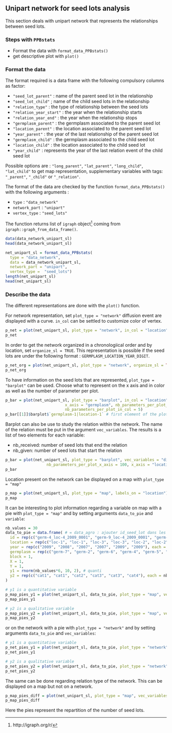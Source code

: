 ## Unipart network for seed lots analysis
This section deals with unipart network that represents the relationships between seed lots.

### Steps with `PPBstats`

- Format the data with `format_data_PPBstats()`
- get descriptive plot with `plot()`

### Format the data
The format required is a data frame with the following compulsory columns as factor:

- `"seed_lot_parent"` : name of the parent seed lot in the relationship
- `"seed_lot_child"` ; name of the child seed lots in the relationship
- `"relation_type"` : the type of relationship between the seed lots
- `"relation_year_start"` : the year when the relationship starts
- `"relation_year_end"` : the year when the relationship stops
- `"germplasm_parent"` : the germplasm associated to the parent seed lot
- `"location_parent"` : the location associated to the parent seed lot
- `"year_parent"` : the year of the last relationship of the parent seed lot
- `"germplasm_child"` : the germplasm associated to the child seed lot
- `"location_child"` : the location associated to the child seed lot
- `"year_child"` : represents the year of the last relation event of the child seed lot

Possible options are : `"long_parent"`, `"lat_parent"`, `"long_child"`, `"lat_child"` to get map representation, supplementary variables with tags: `"_parent"`, `"_child"` or `"_relation"`.

The format of the data are checked by the function `format_data_PPBstats()` with the following arguments :

- `type` : `"data_network"`
- `network_part` : `"unipart"`
- `vertex_type` : `"seed_lots"`

The function returns list of `igraph` object^[http://igraph.org/r/] coming from `igraph::graph_from_data_frame()`.

```r
data(data_network_unipart_sl)
head(data_network_unipart_sl)
```

```r
net_unipart_sl = format_data_PPBstats(
  type = "data_network",
  data = data_network_unipart_sl, 
  network_part = "unipart", 
  vertex_type =  "seed_lots")
length(net_unipart_sl)
head(net_unipart_sl)
```

### Describe the data

The different representations are done with the `plot()` function.

For network representation, set `plot_type = "network"` diffusion event are displayed with a curve.
`in_col` can be settled to customize color of vertex.

```r
p_net = plot(net_unipart_sl, plot_type = "network", in_col = "location")
p_net
```

In order to get the network organized in a chronologiical order and by location, set `organize_sl = TRUE`.
This representation is possible if the seed lots are under the following format : `GERMPLASM_LOCATION_YEAR_DIGIT`.

```r
p_net_org = plot(net_unipart_sl, plot_type = "network", organize_sl = TRUE)
p_net_org
```

To have information on the seed lots that are represented, `plot_type = "barplot"` can be used.
Choose what to represent on the x axis and in color as well as the number of parameter per plot.

```r
p_bar = plot(net_unipart_sl, plot_type = "barplot", in_col = "location", 
                          x_axis = "germplasm", nb_parameters_per_plot_x_axis = 5, 
                          nb_parameters_per_plot_in_col = 5)
p_bar[[1]]$barplot$`germplasm-1|location-1` # first element of the plot
```

Barplot can also be use to study the relation within the network.
The name of the relation must be put in the argument `vec_variables`.
The results is a list of two elements for each variable:

- nb_received: number of seed lots that end the relation
- nb_given: number of seed lots that start the relation

```r
p_bar = plot(net_unipart_sl, plot_type = "barplot", vec_variables = "diffusion",
                  nb_parameters_per_plot_x_axis = 100, x_axis = "location", in_col = "year")
p_bar
```

Location present on the network can be displayed on a map with `plot_type = "map"`

```r
p_map = plot(net_unipart_sl, plot_type = "map", labels_on = "location")
p_map
```

It can be interesting to plot information regarding a variable on map with a pie with `plot_type = "map"` and by setting arguments `data_to_pie` and `variable`:

```r
nb_values = 30
data_to_pie = data.frame( # = data_agro : ajouter id_seed_lot dans les format agro
  id = rep(c("germ-4_loc-4_2009_0001", "germ-9_loc-4_2009_0001", "germ-10_loc-3_2009_0001", "germ-12_loc-3_2007_0001", "germ-11_loc-2_2009_0001", "germ-10_loc-2_2009_0001"), each = nb_values),
  location = rep(c("loc-1", "loc-1", "loc-3", "loc-3", "loc-2", "loc-2"), each = nb_values),
  year = rep(c("2009", "2008", "2007", "2007", "2009", "2009"), each = nb_values),
  germplasm = rep(c("germ-7", "germ-2", "germ-6", "germ-4", "germ-5", "germ-13"), each = nb_values),
  block = 1,
  X = 1,
  Y = 1,
  y1 = rnorm(nb_values*6, 10, 2), # quanti
  y2 = rep(c("cat1", "cat1", "cat2", "cat3", "cat3", "cat4"), each = nb_values)  # quali
)
```


```r
# y1 is a quantitative variable
p_map_pies_y1 = plot(net_unipart_sl, data_to_pie, plot_type = "map", vec_variables = "y1")
p_map_pies_y1
```


```r
# y2 is a qualitative variable
p_map_pies_y2 = plot(net_unipart_sl, data_to_pie, plot_type = "map", vec_variables = "y2")
p_map_pies_y2
```

or on the network with a pie with `plot_type = "network"` and by setting arguments `data_to_pie` and `vec_variables`:

```r
# y1 is a quantitative variable
p_net_pies_y1 = plot(net_unipart_sl, data_to_pie, plot_type = "network", vec_variables = "y1")
p_net_pies_y1
```

```r
# y2 is a qualitative variable
p_net_pies_y2 = plot(net_unipart_sl, data_to_pie, plot_type = "network", vec_variables = "y2")
p_net_pies_y2
```

The same can be done regarding relation type of the network.
This can be displayed on a map but not on a network.

```r
p_map_pies_diff = plot(net_unipart_sl, plot_type = "map", vec_variables = "diffusion")
p_map_pies_diff
```

Here the pies represent the repartition of the number of seed lots.
